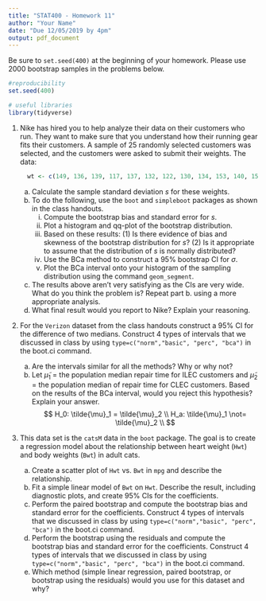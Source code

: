 ```yaml
---
title: "STAT400 - Homework 11"
author: "Your Name"
date: "Due 12/05/2019 by 4pm"
output: pdf_document
---
```


Be sure to `set.seed(400)` at the beginning of your homework. Please use $2000$ bootstrap samples in the problems below.

```r
#reproducibility
set.seed(400)
```

```r
# useful libraries
library(tidyverse)
```

1. Nike has hired you to help analyze their data on their customers who run. They want to make sure that you understand how their running gear fits their customers. A sample of 25 randomly selected customers was selected, and the customers were asked to submit their weights. The data:

    ```r
      wt <- c(149, 136, 139, 117, 137, 132, 122, 130, 134, 153, 140, 151, 203, 143, 145, 123, 127, 146, 139, 118, 143, 123, 133, 153, 136)
    ```

    a. Calculate the sample standard deviation $s$ for these weights.
    b. To do the following, use the `boot` and `simpleboot` packages as shown in the class handouts.
        i. Compute the bootstrap bias and standard error for $s$.
        ii. Plot a histogram and qq-plot of the bootstrap distribution.
        iii. Based on these results: (1) Is there evidence of bias and skewness of the bootstrap distribution for $s$? (2) Is it appropriate to assume that the distribution of $s$ is normally distributed?
        iv. Use the BCa method to construct a 95% bootstrap CI for $\sigma$.
        v. Plot the BCa interval onto your histogram of the sampling distribution using the command `geom_segment`.
    c. The results above aren't very satisfying as the CIs are very wide. What do you think the problem is? Repeat part b. using a more appropriate analysis.
    d. What final result would you report to Nike? Explain your reasoning.
    
2. For the `Verizon` dataset from the class handouts construct a 95% CI for the difference of two medians. Construct 4 types of intervals that we discussed in class by using `type=c("norm","basic", "perc", "bca")` in the boot.ci command.


    a. Are the intervals similar for all the methods? Why or why not?
    b. Let $\tilde{\mu}_1$ = the population median repair time for ILEC customers and $\tilde{\mu}_2$ = the population median of repair time for CLEC customers. Based on the results of the BCa interval, would you reject this hypothesis? Explain your answer.
        $$
        H_0: \tilde{\mu}_1 = \tilde{\mu}_2 \\
        H_a: \tilde{\mu}_1 \not= \tilde{\mu}_2 \\
        $$
        
3. This data set is the `catsM` data in the `boot` package. The goal is to create a regression model about the relationship between heart weight (`Hwt`) and body weights (`Bwt`) in adult cats.

    a. Create a scatter plot of `Hwt` vs. `Bwt` in `mpg` and describe the relationship.
    b. Fit a simple linear model of `Bwt` on `Hwt`. Describe the result, including diagnostic plots, and create 95% CIs for the coefficients.
    c. Perform the paired bootstrap and compute the bootstrap bias and standard error for the coefficients. Construct 4 types of intervals that we discussed in class by using `type=c("norm","basic", "perc", "bca")` in the boot.ci command.
    d. Perform the bootstrap using the residuals and compute the bootstrap bias and standard error for the coefficients. Construct 4 types of intervals that we discussed in class by using `type=c("norm","basic", "perc", "bca")` in the boot.ci command.
    e. Which method (simple linear regression, paired bootstrap, or bootstrap using the residuals) would you use for this dataset and why?